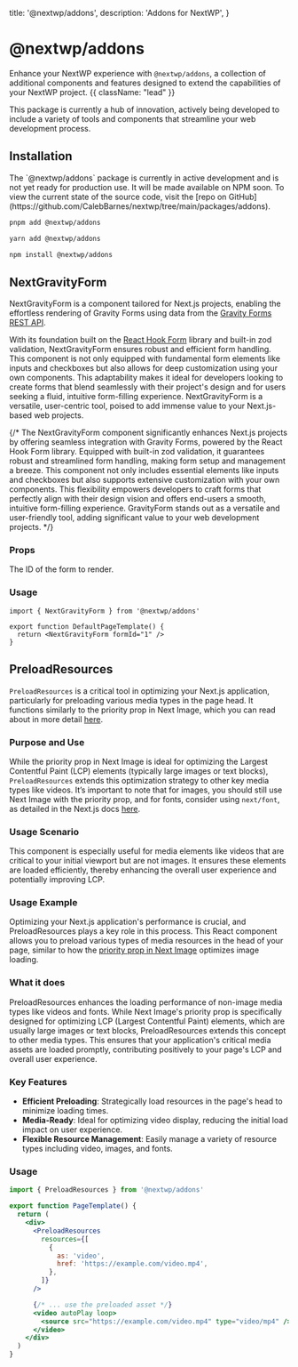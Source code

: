 
  title: '@nextwp/addons',
  description: 'Addons for NextWP',
}

# @nextwp/addons

Enhance your NextWP experience with `@nextwp/addons`, a collection of additional components and features designed to extend the capabilities of your NextWP project. {{ className: "lead" }}

This package is currently a hub of innovation, actively being developed to include a variety of tools and components that streamline your web development process.

## Installation

<Note>
  The `@nextwp/addons` package is currently in active development and is not yet
  ready for production use. It will be made available on NPM soon. To view the
  current state of the source code, visit the [repo on
  GitHub](https://github.com/CalebBarnes/nextwp/tree/main/packages/addons).
</Note>

<CodeGroup>

```bash {{ title: "pnpm" }}
pnpm add @nextwp/addons
```

```bash {{ title: "yarn" }}
yarn add @nextwp/addons
```

```bash {{ title: "npm" }}
npm install @nextwp/addons
```

</CodeGroup>

## NextGravityForm

NextGravityForm is a component tailored for Next.js projects, enabling the effortless rendering of Gravity Forms using data from the [Gravity Forms REST API](https://docs.gravityforms.com/rest-api-v2/).

With its foundation built on the [React Hook Form](https://react-hook-form.com/) library and built-in zod validation, NextGravityForm ensures robust and efficient form handling. This component is not only equipped with fundamental form elements like inputs and checkboxes but also allows for deep customization using your own components. This adaptability makes it ideal for developers looking to create forms that blend seamlessly with their project's design and for users seeking a fluid, intuitive form-filling experience. NextGravityForm is a versatile, user-centric tool, poised to add immense value to your Next.js-based web projects.

{/* The NextGravityForm component significantly enhances Next.js projects by offering seamless integration with Gravity Forms, powered by the React Hook Form library. Equipped with built-in zod validation, it guarantees robust and streamlined form handling, making form setup and management a breeze. This component not only includes essential elements like inputs and checkboxes but also supports extensive customization with your own components. This flexibility empowers developers to craft forms that perfectly align with their design vision and offers end-users a smooth, intuitive form-filling experience. GravityForm stands out as a versatile and user-friendly tool, adding significant value to your web development projects. */}

### Props

<Properties>
  <Property name="formId" type="string (required)">
    The ID of the form to render.
  </Property>
</Properties>

### Usage

```tsx {{ title: 'src/templates/page/default.tsx' }}
import { NextGravityForm } from '@nextwp/addons'

export function DefaultPageTemplate() {
  return <NextGravityForm formId="1" />
}
```

## PreloadResources

`PreloadResources` is a critical tool in optimizing your Next.js application, particularly for preloading various media types in the page head. It functions similarly to the priority prop in Next Image, which you can read about in more detail [here](https://nextjs.org/docs/app/building-your-application/optimizing/images#priority).

### Purpose and Use

While the priority prop in Next Image is ideal for optimizing the Largest Contentful Paint (LCP) elements (typically large images or text blocks), `PreloadResources` extends this optimization strategy to other key media types like videos. It’s important to note that for images, you should still use Next Image with the priority prop, and for fonts, consider using `next/font`, as detailed in the Next.js docs [here](https://nextjs.org/docs/app/building-your-application/optimizing/fonts).

### Usage Scenario

This component is especially useful for media elements like videos that are critical to your initial viewport but are not images. It ensures these elements are loaded efficiently, thereby enhancing the overall user experience and potentially improving LCP.

### Usage Example

Optimizing your Next.js application's performance is crucial, and PreloadResources plays a key role in this process. This React component allows you to preload various types of media resources in the head of your page, similar to how the [priority prop in Next Image](https://nextjs.org/docs/app/building-your-application/optimizing/images#priority) optimizes image loading.

### What it does

PreloadResources enhances the loading performance of non-image media types like videos and fonts. While Next Image's priority prop is specifically designed for optimizing LCP (Largest Contentful Paint) elements, which are usually large images or text blocks, PreloadResources extends this concept to other media types. This ensures that your application's critical media assets are loaded promptly, contributing positively to your page's LCP and overall user experience.

### Key Features

- **Efficient Preloading**: Strategically load resources in the page's head to minimize loading times.
- **Media-Ready**: Ideal for optimizing video display, reducing the initial load impact on user experience.
- **Flexible Resource Management**: Easily manage a variety of resource types including video, images, and fonts.

### Usage

```jsx
import { PreloadResources } from '@nextwp/addons'

export function PageTemplate() {
  return (
    <div>
      <PreloadResources
        resources={[
          {
            as: 'video',
            href: 'https://example.com/video.mp4',
          },
        ]}
      />

      {/* ... use the preloaded asset */}
      <video autoPlay loop>
        <source src="https://example.com/video.mp4" type="video/mp4" />
      </video>
    </div>
  )
}
```
